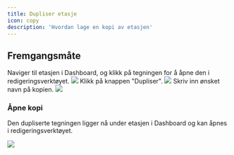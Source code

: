```yaml
---
title: Dupliser etasje
icon: copy
description: 'Hvordan lage en kopi av etasjen'
---
```


## Fremgangsmåte

<Steps>
  <Step title="Åpne en etasje">
    Naviger til etasjen i Dashboard, og klikk på tegningen for å åpne den i redigeringsverktøyet.
    <Frame type="glass">
        <img src="/images/engine/dupliser-etasje/steg-1.png" />
    </Frame>
  </Step>
  <Step title="Lag en kopi">
    Klikk på knappen "Dupliser".
    <Frame type="glass">
        <img src="/images/engine/dupliser-etasje/steg-2.png" />
    </Frame>
  </Step>
  <Step title="Endre navn">
    Skriv inn ønsket navn på kopien.
    <Frame type="glass">
        <img src="/images/engine/dupliser-etasje/steg-3.png" />
    </Frame>
  </Step>
</Steps>

### Åpne kopi

Den dupliserte tegningen ligger nå under etasjen i Dashboard og kan åpnes i redigeringsverktøyet.

<Frame type="glass">
    <img src="/images/engine/dupliser-etasje/mitt-utkast.png" />
</Frame>
